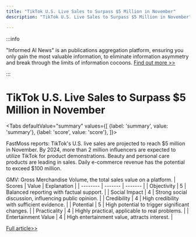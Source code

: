 ```yaml
---
title: "TikTok U.S. Live Sales to Surpass $5 Million in November"
description: "TikTok U.S. Live Sales to Surpass $5 Million in November"

---
```



:::info

"Informed AI News" is an publications aggregation platform, ensuring you only gain the most valuable information, to eliminate information asymmetry and break through the limits of information cocoons.  [Find out more >>](/)

:::

# TikTok U.S. Live Sales to Surpass $5 Million in November


<Tabs
	defaultValue="summary"
	values={[
	{label: 'summary', value: 'summary'},
	{label: 'score', value: 'score'},
]}>
<TabItem value="summary">


FastMoss reports: TikTok's U.S. live sales are projected to reach $5 million in November. By 2024, more than 2 million influencers are expected to utilize TikTok for product demonstrations. Beauty and personal care products are leading in sales. Daily e-commerce revenue has the potential to exceed $100 million.

GMV: Gross Merchandise Volume, the total sales value on a platform.
</TabItem>
<TabItem value="score">
	| Scores     | Value   | Explanation |
	| -------- | ------- | ------- |
	| Objectivity  | 5    | Balanced reporting with factual support.    |
	| Social Impact | 4     | Strong social discussion, influencing public opinion.    |
	| Credibility    | 4    | High credibility with sufficient evidence.    |
	| Potential    | 5    | High potential to trigger significant changes.    |
	| Practicality    | 4    | Highly practical, applicable to real problems.    |
	| Entertainment Value    | 4    | High entertainment value, attracts interest.    |
</TabItem>
</Tabs>

[Full article>>](https://readhub.cn/topic/8avDilFI5qC)
